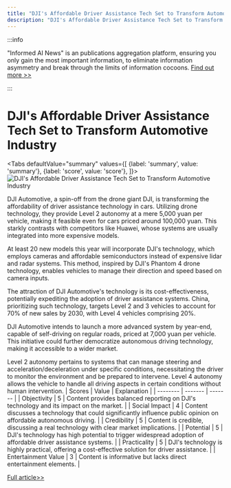 ```yaml
---
title: "DJI's Affordable Driver Assistance Tech Set to Transform Automotive Industry"
description: "DJI's Affordable Driver Assistance Tech Set to Transform Automotive Industry"
---
```



:::info

"Informed AI News" is an publications aggregation platform, ensuring you only gain the most important information, to eliminate information asymmetry and break through the limits of information cocoons.  [Find out more >>](/)

:::

# DJI's Affordable Driver Assistance Tech Set to Transform Automotive Industry


<Tabs
	defaultValue="summary"
	values={[
	{label: 'summary', value: 'summary'},
	{label: 'score', value: 'score'},
]}>
<TabItem value="summary">
<img
  src="https://image.informedainews.com/2024/06/06/Te-9yK-1717675972-0.jpg"
  alt="DJI's Affordable Driver Assistance Tech Set to Transform Automotive Industry"
/>



DJI Automotive, a spin-off from the drone giant DJI, is transforming the affordability of driver assistance technology in cars. Utilizing drone technology, they provide Level 2 autonomy at a mere 5,000 yuan per vehicle, making it feasible even for cars priced around 100,000 yuan. This starkly contrasts with competitors like Huawei, whose systems are usually integrated into more expensive models.

At least 20 new models this year will incorporate DJI's technology, which employs cameras and affordable semiconductors instead of expensive lidar and radar systems. This method, inspired by DJI's Phantom 4 drone technology, enables vehicles to manage their direction and speed based on camera inputs.

The attraction of DJI Automotive's technology is its cost-effectiveness, potentially expediting the adoption of driver assistance systems. China, prioritizing such technology, targets Level 2 and 3 vehicles to account for 70% of new sales by 2030, with Level 4 vehicles comprising 20%.

DJI Automotive intends to launch a more advanced system by year-end, capable of self-driving on regular roads, priced at 7,000 yuan per vehicle. This initiative could further democratize autonomous driving technology, making it accessible to a wider market.

Level 2 autonomy pertains to systems that can manage steering and acceleration/deceleration under specific conditions, necessitating the driver to monitor the environment and be prepared to intervene. Level 4 autonomy allows the vehicle to handle all driving aspects in certain conditions without human intervention.
</TabItem>
<TabItem value="score">
	| Scores     | Value   | Explanation |
	| -------- | ------- | ------- |
	| Objectivity  | 5    | Content provides balanced reporting on DJI's technology and its impact on the market.    |
	| Social Impact | 4     | Content discusses a technology that could significantly influence public opinion on affordable autonomous driving.    |
	| Credibility    | 5    | Content is credible, discussing a real technology with clear market implications.    |
	| Potential    | 5    | DJI's technology has high potential to trigger widespread adoption of affordable driver assistance systems.    |
	| Practicality    | 5    | DJI's technology is highly practical, offering a cost-effective solution for driver assistance.    |
	| Entertainment Value    | 3    | Content is informative but lacks direct entertainment elements.    |
</TabItem>
</Tabs>

[Full article>>](https://asia.nikkei.com/Business/Automobiles/DJI-drone-tech-helps-Chinese-carmakers-offer-affordable-driver-assist)
